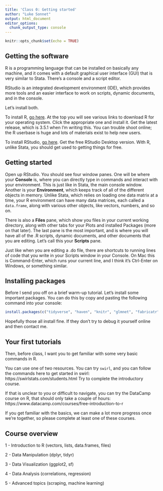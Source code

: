 ```yaml
---
title: 'Class 0: Getting started'
author: "Luke Sonnet"
output: html_document
editor_options: 
  chunk_output_type: console
---
```


```r
knitr::opts_chunk$set(echo = TRUE)
```

## Getting the software

R is a programming language that can be installed on basically any machine, and it comes with a default graphical user interface (GUI) that is very similar to Stata. There's a console and a script editor.

RStudio is an integrated development environment (IDE), which provides more tools and an easier interface to work on scripts, dynamic documents, and in the console.

Let's install both.

To install R, [go here](https://cran.r-project.org/). At the top you will see various links to download R for your operating system. Click the appropriate one and install it. Get the latest release, which is 3.5.1 when I'm writing this. You can trouble shoot online; the R userbase is huge and lots of materials exist to help new users.

To install RStudio, [go here](https://www.rstudio.com/products/rstudio/download/). Get the free RStudio Desktop version. With R, unlike Stata, you should get used to getting things for free.

## Getting started

Open up RStudio. You should see four window panes. One will be where your **Console** is, where you can directly type in commands and interact with your environment. This is just like in Stata, the main console window. Another is your **Environment**, which keeps track of all of the different objects in memory. Unlike Stata, which relies on loading one data matrix at a time, your R environment can have many data matrices, each called a `data.frame`, along with various other objects, like vectors, numbers, and so on.

There is also a **Files** pane, which show you files in your current working directory, along with other tabs for your Plots and installed Packages (more on that later). The last pane is the most important, and is where you will have all of the .R scripts, dynamic documents, and other documents that you are editing. Let's call this your **Scripts** pane.

Just like when you are editing a .do file, there are shortcuts to running lines of code that you write in your Scripts window in your Console. On Mac this is Command-Enter, which runs your current line, and I think it's Ctrl-Enter on Windows, or something similar.

## Installing packages

Before I send you off on a brief warm-up tutorial. Let's install some important packages. You can do this by copy and pasting the following command into your console:

```r
install.packages(c("tidyverse", "haven", "knitr", "glmnet", "fabricatr", "randomizr", "estimatr"))
```

Hopefully those all install fine. If they don't try to debug it yourself online and then contact me.

## Your first tutorials

Then, before class, I want you to get familiar with some very basic commands in R. 

You can use one of two resources. You can try `swirl`, and you can follow the commands here to get started in swirl: https://swirlstats.com/students.html Try to complete the introductory course.

If that is unclear to you or difficult to navigate, you can try the DataCamp course on R, that should only take a couple of hours: https://www.datacamp.com/courses/free-introduction-to-r

If you get familiar with the basics, we can make a lot more progress once we're together, so please complete at least one of these courses.

## Course overview

1 - Introduction to R (vectors, lists, data.frames, files)

2 - Data Manipulation (dplyr, tidyr)

3 - Data Visualization (ggplot2, sf)

4 - Data Analysis (correlations, regression)

5 - Advanced topics (scraping, machine learning)
